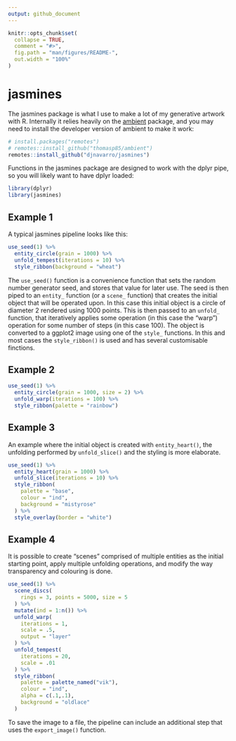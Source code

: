 ```yaml
---
output: github_document
---
```


<!-- README.md is generated from README.Rmd. Please edit that file -->

```r
knitr::opts_chunk$set(
  collapse = TRUE,
  comment = "#>",
  fig.path = "man/figures/README-",
  out.width = "100%"
)
```
# jasmines

<!-- badges: start -->
<!-- badges: end -->

The jasmines package is what I use to make a lot of my generative artwork with R. Internally it relies heavily on the [ambient](https://github.com/thomasp85/ambient) package, and you may need to install the developer version of ambient to make it work:

``` r
# install.packages("remotes")
# remotes::install_github("thomasp85/ambient")
remotes::install_github("djnavarro/jasmines")
```

Functions in the jasmines package are designed to work with the dplyr pipe, so you will likely want to have dplyr loaded:

```r
library(dplyr)
library(jasmines)
```

## Example 1

A typical jasmines pipeline looks like this:

```r
use_seed(1) %>%
  entity_circle(grain = 1000) %>%
  unfold_tempest(iterations = 10) %>%
  style_ribbon(background = "wheat")
```

The `use_seed()` function is a convenience function that sets the random number generator seed, and stores that value for later use. The seed is then piped to an `entity_` function (or a `scene_` function) that creates the initial object that will be operated upon. In this case this initial object is a circle of diameter 2 rendered using 1000 points. This is then passed to an `unfold_` function, that iteratively applies some operation (in this case the "warp") operation for some number of steps (in this case 100). The object is converted to a ggplot2 image using one of the `style_` functions. In this and most cases the `style_ribbon()` is used and has several customisable finctions. 

## Example 2

```r
use_seed(1) %>%
  entity_circle(grain = 1000, size = 2) %>%
  unfold_warp(iterations = 100) %>%
  style_ribbon(palette = "rainbow")
```

## Example 3

An example where the initial object is created with `entity_heart()`, the unfolding performed by `unfold_slice()` and the styling is more elaborate.

```r
use_seed(1) %>%
  entity_heart(grain = 1000) %>%
  unfold_slice(iterations = 10) %>%
  style_ribbon(
    palette = "base", 
    colour = "ind", 
    background = "mistyrose"
  ) %>%
  style_overlay(border = "white")
```

## Example 4

It is possible to create "scenes" comprised of multiple entities as the initial starting point, apply multiple unfolding operations, and modify the way transparency and colouring is done.

```r
use_seed(1) %>%
  scene_discs(
    rings = 3, points = 5000, size = 5
  ) %>%
  mutate(ind = 1:n()) %>%
  unfold_warp(
    iterations = 1,
    scale = .5, 
    output = "layer" 
  ) %>%
  unfold_tempest(
    iterations = 20,
    scale = .01
  ) %>%
  style_ribbon(
    palette = palette_named("vik"),
    colour = "ind",
    alpha = c(.1,.1),
    background = "oldlace"
  )
```

To save the image to a file, the pipeline can include an additional step that uses the `export_image()` function. 
